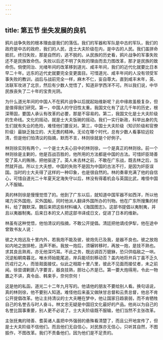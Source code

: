 ```yaml
---
---
---
```

title: 第五节 坐失发展的良机
---




鸦片战争失败的根本理由是我们的落伍。我们的军器和军队是中古的军队，我们的政府是中古的政府，我们的人民，连士大夫阶级在内，是中古的人民。我们虽拼命抵抗，终归失败，那是自然的，逃不脱的。从民族的历史看，鸦片战争的军事失败还不是民族致命伤。失败以后还不明了失败的理由而去力图改革，那才是民族的致命伤。倘使同治、光绪年间的改革移到道光、咸丰年间，我们的近代化就要比日本早二十年。远东的近代史就要完全变更面目。可惜道光、咸丰年间的人没有领受军事失败的教训，战后与战前完全一样，麻木不仁，妄自尊大。直到咸丰末年，英、法联军攻进了北京，然后有少数人觉悟了，知道非学西洋不可。所以我们说，中华民族丧失了二十年的宝贵光阴。

为什么道光年间的中国人不在鸦片战争以后就起始维新呢？此中缘故虽极复杂，但是值得我们研究。第一，中国人的守旧性太重。我国文化有了这几千年的历史，根深蒂固，要国人承认有改革的必要，那是不容易的。第二，我国文化是士大夫阶级的生命线。文化的摇动，就是士大夫饭碗的摇动。我们一实行新政，科举出身的先生们就有失业的危险，难怪他们要反对。第三，中国士大夫阶级（知识阶级和官僚阶级）最缺乏独立的、大无畏的精神。无论在哪个时代，总有少数人看事较远较清，但是他们怕清议的指摘，默而不言，林则徐就是个好例子。

林则徐实则有两个，一个是士大夫心目中的林则徐，一个是真正的林则徐。前一个林则徐是主剿的，他是百战百胜的，他所用的方法都是中国的古法。可惜奸臣琦善受了英人的贿赂，把他驱逐了。英人未去林之前，不敢在广东战，既去林之后，当然就开战。所以士大夫想，中国的失败不是因为中国的古法不行，是因为奸臣误国。当时的士大夫得了这样的一种印象，也是很自然的。林的奏章充满了他的自信心，可惜自道光二十年夏天定海失守以后，林没有得着机会与英国比武，难怪中国人不服输。

真的林则徐是慢慢觉悟了的。他到了广东以后，就知道中国军器不如西洋，所以他竭力买外国炮，买外国船，同时他派人翻译外国所办的刊物。他在广东所搜集的材料，给了魏默深。魏后来把这些材料编入《海国图志》。这部书提倡以夷制夷，并且以夷器制夷。后来日本的文人把这部书译成日文，促进了日本的维新。

林虽有这种觉悟，他怕清议的指摘，不敢公开提倡。清廷把他谪戍伊犁，他在途中曾致书友人说：

彼之大炮远及十里内外，若我炮不能及彼，彼炮先已及我，是器不良也。彼之放炮如内地之放排枪，连声不断。我放一炮后，须辗转移时，再放一炮，是技不熟也。求其良且熟焉，亦无他深巧耳。不此之务，既远调百万貔貅，恐只供临敌之一哄。况逆船朝南暮北，唯水师始能尾追，岸兵能顷刻移动否？盖内地将弁兵丁虽不乏久历戎行之人，而皆觌面接仗。似此之相距十里八里，彼此不见面而接仗者，未之前闻。徐尝谓剿匪八字要言，器良技熟，胆壮心齐是已。第一要大炮得用，令此一物置之不讲，真令岳、韩束手，奈何奈何！

这是他的私函，道光二十二年九月写的。他请他的朋友不要给别人看。换句话说，真的林则徐，他不要别人知道。难怪他后来虽又做陕甘总督和云贵总督，他总不肯公开提倡改革。他让主持清议的士大夫睡在梦中，他让国家日趋衰弱，而不肯牺牲自己的名誉去与时人奋斗。林文忠无疑是中国旧文化最好的产品。他尚以为自己的名誉比国事重要，别人更不必说了。士大夫阶级既不服输，他们当然不主张改革。

主张抚夷的琦善、耆英诸人虽把中外强弱的悬殊看清楚了，而且公开地宣传了，但是士大夫阶级不信他们。而且他们无自信心，对民族亦无信心，只听其自然，不图振作，不图改革。我们不责备他们，因为他们是不足责的。